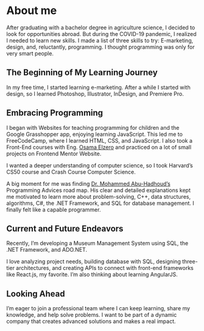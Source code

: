 # About me

After graduating with a bachelor degree in agriculture science, I decided to look for opportunities abroad.
But during the COVID-19 pandemic, I realized I needed to learn new skills. I made a list of three skills to try: E-marketing, design, and, reluctantly, programming. I thought programming was only for very smart people.

## The Beginning of My Learning Journey

In my free time, I started learning e-marketing. After a while I started with design, so I learned Photoshop, Illustrator, InDesign, and Premiere Pro.

## Embracing Programming

I began with Websites for teaching programming for children and the Google Grasshopper app, enjoying learning JavaScript. This led me to FreeCodeCamp, where I learned HTML, CSS, and JavaScript. I also took a Front-End courses with Eng. [Osama Elzero](https://elzero.org/) and practiced on a lot of small projects on Frontend Mentor Website.

I wanted a deeper understanding of computer science, so I took Harvard’s CS50 course and Crash Course Computer Science.

A big moment for me was finding [Dr. Mohammed Abu-Hadhoud’s](https://programmingadvices.com/) Programming Advices road map. His clear and detailed explanations kept me motivated to learn more about problem-solving, C++, data structures, algorithms, C#, the .NET Framework, and SQL for database management. I finally felt like a capable programmer.

## Current and Future Endeavors

Recently,  I’m developing a Museum Management System using SQL, the .NET Framework, and ADO.NET.

I love analyzing project needs, building database with SQL, designing three-tier architectures, and creating APIs to connect with front-end frameworks like React.js, my favorite. I’m also thinking about learning AngularJS.

## Looking Ahead

I’m eager to join a professional team where I can keep learning, share my knowledge, and help solve problems. I want to be part of a dynamic company that creates advanced solutions and makes a real impact.